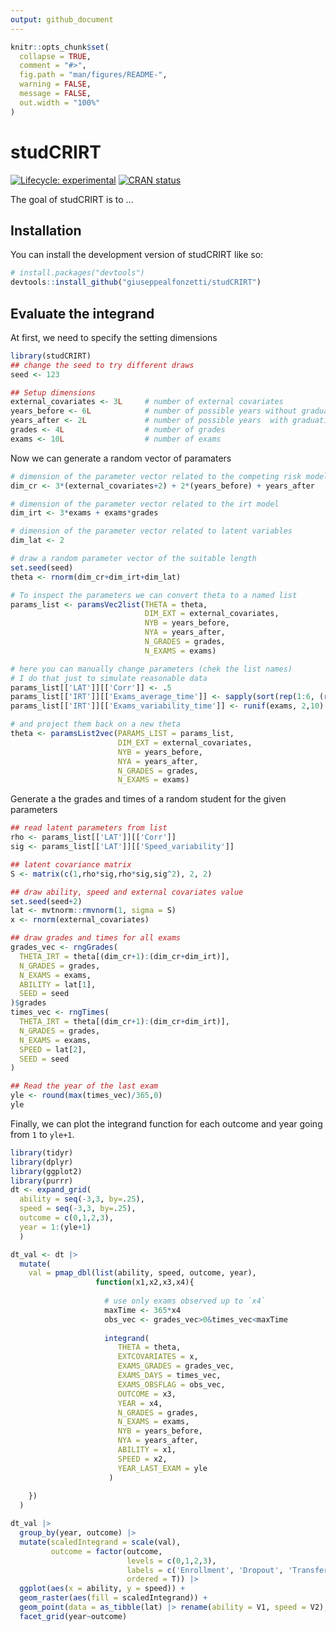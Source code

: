 ```yaml
---
output: github_document
---
```


<!-- README.md is generated from README.Rmd. Please edit that file -->

```r
knitr::opts_chunk$set(
  collapse = TRUE,
  comment = "#>",
  fig.path = "man/figures/README-",
  warning = FALSE,
  message = FALSE,
  out.width = "100%"
)
```

# studCRIRT

<!-- badges: start -->
[![Lifecycle: experimental](https://img.shields.io/badge/lifecycle-experimental-orange.svg)](https://lifecycle.r-lib.org/articles/stages.html#experimental)
[![CRAN status](https://www.r-pkg.org/badges/version/studCRIRT)](https://CRAN.R-project.org/package=studCRIRT)
<!-- badges: end -->

The goal of studCRIRT is to ...

## Installation

You can install the development version of studCRIRT like so:

``` r
# install.packages("devtools")
devtools::install_github("giuseppealfonzetti/studCRIRT")
```

## Evaluate the integrand

At first, we need to specify the setting dimensions

```r
library(studCRIRT)
## change the seed to try different draws
seed <- 123

## Setup dimensions
external_covariates <- 3L     # number of external covariates
years_before <- 6L            # number of possible years without graduation risk
years_after <- 2L             # number of possible years  with graduation risk
grades <- 4L                  # number of grades
exams <- 10L                  # number of exams
```

Now we can generate a random vector of paramaters
```r

# dimension of the parameter vector related to the competing risk model
dim_cr <- 3*(external_covariates+2) + 2*(years_before) + years_after 

# dimension of the parameter vector related to the irt model
dim_irt <- 3*exams + exams*grades

# dimension of the parameter vector related to latent variables
dim_lat <- 2

# draw a random parameter vector of the suitable length
set.seed(seed)
theta <- rnorm(dim_cr+dim_irt+dim_lat)

# To inspect the parameters we can convert theta to a named list
params_list <- paramsVec2list(THETA = theta,
                              DIM_EXT = external_covariates,
                              NYB = years_before,
                              NYA = years_after,
                              N_GRADES = grades,
                              N_EXAMS = exams)

# here you can manually change parameters (chek the list names)
# I do that just to simulate reasonable data
params_list[['LAT']][['Corr']] <- .5
params_list[['IRT']][['Exams_average_time']] <- sapply(sort(rep(1:6, (round(exams/6)+1)))[1:exams], function(x) log(x*180))
params_list[['IRT']][['Exams_variability_time']] <- runif(exams, 2,10)

# and project them back on a new theta
theta <- paramsList2vec(PARAMS_LIST = params_list,
                        DIM_EXT = external_covariates,
                        NYB = years_before,
                        NYA = years_after,
                        N_GRADES = grades,
                        N_EXAMS = exams)
```

Generate a the grades and times of a random student for the given parameters
```r

## read latent parameters from list
rho <- params_list[['LAT']][['Corr']]
sig <- params_list[['LAT']][['Speed_variability']]

## latent covariance matrix
S <- matrix(c(1,rho*sig,rho*sig,sig^2), 2, 2)

## draw ability, speed and external covariates value 
set.seed(seed+2)
lat <- mvtnorm::rmvnorm(1, sigma = S)
x <- rnorm(external_covariates)

## draw grades and times for all exams
grades_vec <- rngGrades(
  THETA_IRT = theta[(dim_cr+1):(dim_cr+dim_irt)],
  N_GRADES = grades,
  N_EXAMS = exams,
  ABILITY = lat[1],
  SEED = seed
)$grades
times_vec <- rngTimes(
  THETA_IRT = theta[(dim_cr+1):(dim_cr+dim_irt)],
  N_GRADES = grades,
  N_EXAMS = exams,
  SPEED = lat[2],
  SEED = seed
)

## Read the year of the last exam
yle <- round(max(times_vec)/365,0)
yle
```

Finally, we can plot the integrand function for each outcome and year going from `1` to `yle+1`.
```r
library(tidyr)
library(dplyr)
library(ggplot2)
library(purrr)
dt <- expand_grid(
  ability = seq(-3,3, by=.25),
  speed = seq(-3,3, by=.25),
  outcome = c(0,1,2,3),
  year = 1:(yle+1)
  )

dt_val <- dt |>
  mutate(
    val = pmap_dbl(list(ability, speed, outcome, year),
                   function(x1,x2,x3,x4){
                     
                     # use only exams observed up to `x4`
                     maxTime <- 365*x4
                     obs_vec <- grades_vec>0&times_vec<maxTime
                     
                     integrand(
                        THETA = theta,
                        EXTCOVARIATES = x,
                        EXAMS_GRADES = grades_vec,
                        EXAMS_DAYS = times_vec,
                        EXAMS_OBSFLAG = obs_vec,
                        OUTCOME = x3,
                        YEAR = x4,
                        N_GRADES = grades,
                        N_EXAMS = exams,
                        NYB = years_before,
                        NYA = years_after,
                        ABILITY = x1,
                        SPEED = x2,
                        YEAR_LAST_EXAM = yle
                      )
      
    })
  )

dt_val |>
  group_by(year, outcome) |>
  mutate(scaledIntegrand = scale(val),
         outcome = factor(outcome,
                          levels = c(0,1,2,3),
                          labels = c('Enrollment', 'Dropout', 'Transfer', 'Graduation'), 
                          ordered = T)) |>
  ggplot(aes(x = ability, y = speed)) +
  geom_raster(aes(fill = scaledIntegrand)) +
  geom_point(data = as_tibble(lat) |> rename(ability = V1, speed = V2), col = 'red')+
  facet_grid(year~outcome)
```



